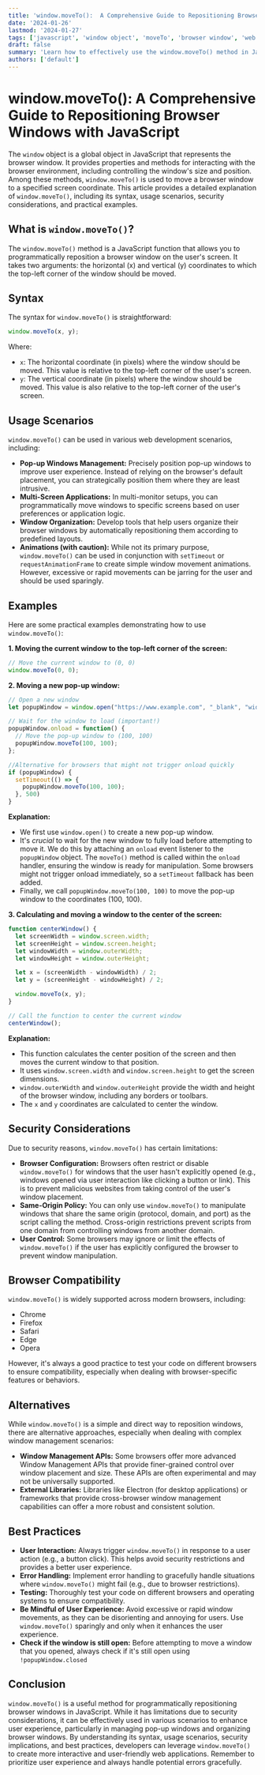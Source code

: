 ```yaml
---
title: 'window.moveTo():  A Comprehensive Guide to Repositioning Browser Windows with JavaScript'
date: '2024-01-26'
lastmod: '2024-01-27'
tags: ['javascript', 'window object', 'moveTo', 'browser window', 'web development', 'dom manipulation']
draft: false
summary: 'Learn how to effectively use the window.moveTo() method in JavaScript to programmatically reposition browser windows.  This comprehensive guide covers syntax, usage scenarios, security considerations, and practical examples for web developers.'
authors: ['default']
---
```


# window.moveTo(): A Comprehensive Guide to Repositioning Browser Windows with JavaScript

The `window` object is a global object in JavaScript that represents the browser window. It provides properties and methods for interacting with the browser environment, including controlling the window's size and position. Among these methods, `window.moveTo()` is used to move a browser window to a specified screen coordinate. This article provides a detailed explanation of `window.moveTo()`, including its syntax, usage scenarios, security considerations, and practical examples.

## What is `window.moveTo()`?

The `window.moveTo()` method is a JavaScript function that allows you to programmatically reposition a browser window on the user's screen. It takes two arguments: the horizontal (x) and vertical (y) coordinates to which the top-left corner of the window should be moved.

## Syntax

The syntax for `window.moveTo()` is straightforward:

```javascript
window.moveTo(x, y);
```

Where:

*   `x`:  The horizontal coordinate (in pixels) where the window should be moved. This value is relative to the top-left corner of the user's screen.
*   `y`:  The vertical coordinate (in pixels) where the window should be moved. This value is also relative to the top-left corner of the user's screen.

## Usage Scenarios

`window.moveTo()` can be used in various web development scenarios, including:

*   **Pop-up Windows Management:**  Precisely position pop-up windows to improve user experience. Instead of relying on the browser's default placement, you can strategically position them where they are least intrusive.
*   **Multi-Screen Applications:** In multi-monitor setups, you can programmatically move windows to specific screens based on user preferences or application logic.
*   **Window Organization:** Develop tools that help users organize their browser windows by automatically repositioning them according to predefined layouts.
*   **Animations (with caution):** While not its primary purpose, `window.moveTo()` can be used in conjunction with `setTimeout` or `requestAnimationFrame` to create simple window movement animations.  However, excessive or rapid movements can be jarring for the user and should be used sparingly.

## Examples

Here are some practical examples demonstrating how to use `window.moveTo()`:

**1. Moving the current window to the top-left corner of the screen:**

```javascript
// Move the current window to (0, 0)
window.moveTo(0, 0);
```

**2. Moving a new pop-up window:**

```javascript
// Open a new window
let popupWindow = window.open("https://www.example.com", "_blank", "width=400,height=300");

// Wait for the window to load (important!)
popupWindow.onload = function() {
  // Move the pop-up window to (100, 100)
  popupWindow.moveTo(100, 100);
};

//Alternative for browsers that might not trigger onload quickly
if (popupWindow) {
  setTimeout(() => {
    popupWindow.moveTo(100, 100);
  }, 500)
}
```

**Explanation:**

*   We first use `window.open()` to create a new pop-up window.
*   It's *crucial* to wait for the new window to fully load before attempting to move it.  We do this by attaching an `onload` event listener to the `popupWindow` object.  The `moveTo()` method is called within the `onload` handler, ensuring the window is ready for manipulation.  Some browsers might not trigger onload immediately, so a `setTimeout` fallback has been added.
*   Finally, we call `popupWindow.moveTo(100, 100)` to move the pop-up window to the coordinates (100, 100).

**3. Calculating and moving a window to the center of the screen:**

```javascript
function centerWindow() {
  let screenWidth = window.screen.width;
  let screenHeight = window.screen.height;
  let windowWidth = window.outerWidth;
  let windowHeight = window.outerHeight;

  let x = (screenWidth - windowWidth) / 2;
  let y = (screenHeight - windowHeight) / 2;

  window.moveTo(x, y);
}

// Call the function to center the current window
centerWindow();
```

**Explanation:**

*   This function calculates the center position of the screen and then moves the current window to that position.
*   It uses `window.screen.width` and `window.screen.height` to get the screen dimensions.
*   `window.outerWidth` and `window.outerHeight` provide the width and height of the browser window, including any borders or toolbars.
*   The `x` and `y` coordinates are calculated to center the window.

## Security Considerations

Due to security reasons, `window.moveTo()` has certain limitations:

*   **Browser Configuration:**  Browsers often restrict or disable `window.moveTo()` for windows that the user hasn't explicitly opened (e.g., windows opened via user interaction like clicking a button or link). This is to prevent malicious websites from taking control of the user's window placement.
*   **Same-Origin Policy:**  You can only use `window.moveTo()` to manipulate windows that share the same origin (protocol, domain, and port) as the script calling the method. Cross-origin restrictions prevent scripts from one domain from controlling windows from another domain.
*   **User Control:**  Some browsers may ignore or limit the effects of `window.moveTo()` if the user has explicitly configured the browser to prevent window manipulation.

## Browser Compatibility

`window.moveTo()` is widely supported across modern browsers, including:

*   Chrome
*   Firefox
*   Safari
*   Edge
*   Opera

However, it's always a good practice to test your code on different browsers to ensure compatibility, especially when dealing with browser-specific features or behaviors.

## Alternatives

While `window.moveTo()` is a simple and direct way to reposition windows, there are alternative approaches, especially when dealing with complex window management scenarios:

*   **Window Management APIs:** Some browsers offer more advanced Window Management APIs that provide finer-grained control over window placement and size.  These APIs are often experimental and may not be universally supported.
*   **External Libraries:** Libraries like Electron (for desktop applications) or frameworks that provide cross-browser window management capabilities can offer a more robust and consistent solution.

## Best Practices

*   **User Interaction:**  Always trigger `window.moveTo()` in response to a user action (e.g., a button click). This helps avoid security restrictions and provides a better user experience.
*   **Error Handling:**  Implement error handling to gracefully handle situations where `window.moveTo()` might fail (e.g., due to browser restrictions).
*   **Testing:**  Thoroughly test your code on different browsers and operating systems to ensure compatibility.
*   **Be Mindful of User Experience:**  Avoid excessive or rapid window movements, as they can be disorienting and annoying for users. Use `window.moveTo()` sparingly and only when it enhances the user experience.
*   **Check if the window is still open:** Before attempting to move a window that you opened, always check if it's still open using `!popupWindow.closed`

## Conclusion

`window.moveTo()` is a useful method for programmatically repositioning browser windows in JavaScript. While it has limitations due to security considerations, it can be effectively used in various scenarios to enhance user experience, particularly in managing pop-up windows and organizing browser windows. By understanding its syntax, usage scenarios, security implications, and best practices, developers can leverage `window.moveTo()` to create more interactive and user-friendly web applications.  Remember to prioritize user experience and always handle potential errors gracefully.